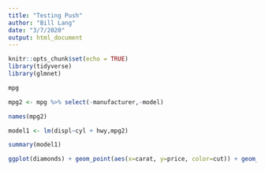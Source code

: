 ```yaml
---
title: "Testing Push"
author: "Bill Lang"
date: "3/7/2020"
output: html_document
---
```


```r
knitr::opts_chunk$set(echo = TRUE)
library(tidyverse)
library(glmnet)
```


```r
mpg

mpg2 <- mpg %>% select(-manufacturer,-model)

names(mpg2)

model1 <- lm(displ~cyl + hwy,mpg2)

summary(model1)
```

```r
ggplot(diamonds) + geom_point(aes(x=carat, y=price, color=cut)) + geom_smooth(aes(x=carat, y=price, color=cut))
```

